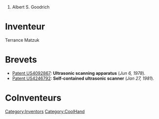 # Albert S. Goodrich


= Inventeur =
Terrance Matzuk
= Brevets =
* [[Patent US4092867]]: '''Ultrasonic scanning apparatus''' (''Jun 6, 1978'').
* [[Patent US4246792]]: '''Self-contained ultrasonic scanner''' (''Jan 27, 1981'').

= CoInventeurs =
[[Category:Inventors]][[Category:CoolHand]]
